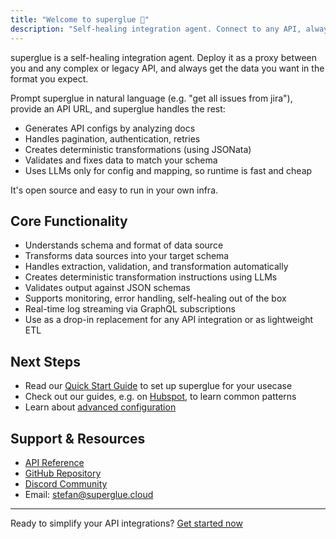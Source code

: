```yaml
---
title: "Welcome to superglue 🍯"
description: "Self-healing integration agent. Connect to any API, always get the data you want."
---
```


superglue is a self-healing integration agent. Deploy it as a proxy between you and any complex or legacy API, and always get the data you want in the format you expect.

Prompt superglue in natural language (e.g. "get all issues from jira"), provide an API URL, and superglue handles the rest:

- Generates API configs by analyzing docs
- Handles pagination, authentication, retries
- Creates deterministic transformations (using JSONata)
- Validates and fixes data to match your schema
- Uses LLMs only for config and mapping, so runtime is fast and cheap

It's open source and easy to run in your own infra.

## Core Functionality

- Understands schema and format of data source
- Transforms data sources into your target schema
- Handles extraction, validation, and transformation automatically
- Creates deterministic transformation instructions using LLMs
- Validates output against JSON schemas
- Supports monitoring, error handling, self-healing out of the box
- Real-time log streaming via GraphQL subscriptions
- Use as a drop-in replacement for any API integration or as lightweight ETL

## Next Steps

- Read our [Quick Start Guide](/docs/quickstart) to set up superglue for your usecase
- Check out our guides, e.g. on [Hubspot](/guides/hubspot), to learn common patterns
- Learn about [advanced configuration](/api-reference/overview)

## Support & Resources

- [API Reference](/api-reference/overview)
- [GitHub Repository](https://github.com/superglue-ai/superglue)
- [Discord Community](https://discord.gg/vUKnuhHtfW)
- Email: [stefan@superglue.cloud](mailto:stefan@superglue.cloud)

---

Ready to simplify your API integrations? [Get started now](https://superglue.cloud)